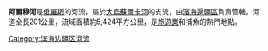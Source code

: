 {{Distinguish|阿穆尔河}}
'''阿爾穆河'''是[[俄羅斯|俄羅斯]]的河流，屬於[[大烏蘇爾卡河|大烏蘇爾卡河]]的支流，由[[濱海邊疆區|濱海邊疆區]]負責管轄，河道全長201公里，流域面積約5,424平方公里，是[[旅遊業|旅遊業]]和捕魚的熱門地點。

{{Russia-geo-stub}}

[[Category:滨海边疆区河流|Category:滨海边疆区河流]]